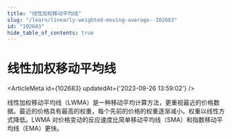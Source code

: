 ```yaml
---
title: "线性加权移动平均线"
slug: "/learn/linearly-weighted-moving-average--102683"
id: "102683"
hide_table_of_contents: true
---
```



# 线性加权移动平均线

<ArticleMeta id={102683} updatedAt={'2023-09-26 13:59:02'} />
<div className='border-solid border-b border-t-0 my-4 border-[var(--ifm-color-gray-300)]' />

线性加权移动平均线（LWMA）是一种移动平均计算方法，更重视最近的价格数据。最近的价格具有最高的权重，每个先前的价格的权重逐渐减小。权重以线性方式降低。LWMA 对价格变动的反应速度比简单移动平均线（SMA）和指数移动平均线（EMA）更快。
